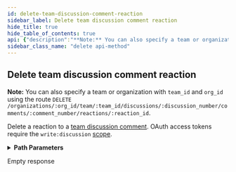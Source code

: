 ```yaml
---
id: delete-team-discussion-comment-reaction
sidebar_label: Delete team discussion comment reaction
hide_title: true
hide_table_of_contents: true
api: {"description":"**Note:** You can also specify a team or organization with `team_id` and `org_id` using the route `DELETE /organizations/:org_id/team/:team_id/discussions/:discussion_number/comments/:comment_number/reactions/:reaction_id`.\n\nDelete a reaction to a [team discussion comment](https://docs.github.com/rest/reference/teams#discussion-comments). OAuth access tokens require the `write:discussion` [scope](https://docs.github.com/apps/building-oauth-apps/understanding-scopes-for-oauth-apps/).","externalDocs":{"description":"API method documentation","url":"https://docs.github.com/rest/reference/reactions/#delete-team-discussion-comment-reaction"},"operationId":"reactions/delete-for-team-discussion-comment","parameters":[{"in":"path","name":"org","required":true,"schema":{"type":"string"}},{"description":"team_slug parameter","in":"path","name":"team_slug","required":true,"schema":{"type":"string"}},{"in":"path","name":"discussion_number","required":true,"schema":{"type":"integer"}},{"in":"path","name":"comment_number","required":true,"schema":{"type":"integer"}},{"in":"path","name":"reaction_id","required":true,"schema":{"type":"integer"}}],"responses":{"204":{"description":"Empty response"}},"tags":["reactions"],"x-github":{"category":"reactions","enabledForGitHubApps":true,"githubCloudOnly":false,"previews":[{"name":"squirrel-girl","note":"An additional `reactions` object in the issue comment payload is currently available for developers to preview. During the preview period, the APIs may change without advance notice. Please see the [blog post](https://developer.github.com/changes/2016-05-12-reactions-api-preview) for full details.\n\nTo access the API you must provide a custom [media type](https://docs.github.com/rest/overview/media-types) in the `Accept` header:\n```shell\napplication/vnd.github.squirrel-girl-preview\n```\nThe `reactions` key will have the following payload where `url` can be used to construct the API location for [listing and creating](https://docs.github.com/rest/reference/reactions) reactions.","required":true}],"subcategory":null},"method":"delete","path":"/orgs/{org}/teams/{team_slug}/discussions/{discussion_number}/comments/{comment_number}/reactions/{reaction_id}","servers":[{"url":"https://api.github.com"}],"info":{"contact":{"name":"Support","url":"https://support.github.com/contact"},"description":"GitHub's v3 REST API.","license":{"name":"MIT","url":"https://spdx.org/licenses/MIT"},"termsOfService":"https://docs.github.com/articles/github-terms-of-service","title":"GitHub v3 REST API","version":"1.1.4","x-apisguru-categories":["collaboration","developer_tools"],"x-logo":{"url":"https://twitter.com/github/profile_image?size=original"},"x-origin":[{"format":"openapi","url":"https://raw.githubusercontent.com/github/rest-api-description/main/descriptions/api.github.com/api.github.com.json","version":"3.0"}],"x-providerName":"github.com"},"postman":{"name":"Delete team discussion comment reaction","description":{"content":"**Note:** You can also specify a team or organization with `team_id` and `org_id` using the route `DELETE /organizations/:org_id/team/:team_id/discussions/:discussion_number/comments/:comment_number/reactions/:reaction_id`.\n\nDelete a reaction to a [team discussion comment](https://docs.github.com/rest/reference/teams#discussion-comments). OAuth access tokens require the `write:discussion` [scope](https://docs.github.com/apps/building-oauth-apps/understanding-scopes-for-oauth-apps/).","type":"text/plain"},"url":{"path":["orgs",":org","teams",":team_slug","discussions",":discussion_number","comments",":comment_number","reactions",":reaction_id"],"host":["{{baseUrl}}"],"query":[],"variable":[{"disabled":false,"description":{"content":"(Required) ","type":"text/plain"},"type":"any","value":"","key":"org"},{"disabled":false,"description":{"content":"(Required) team_slug parameter","type":"text/plain"},"type":"any","value":"","key":"team_slug"},{"disabled":false,"description":{"content":"(Required) ","type":"text/plain"},"type":"any","value":"","key":"discussion_number"},{"disabled":false,"description":{"content":"(Required) ","type":"text/plain"},"type":"any","value":"","key":"comment_number"},{"disabled":false,"description":{"content":"(Required) ","type":"text/plain"},"type":"any","value":"","key":"reaction_id"}]},"method":"DELETE"}}
sidebar_class_name: "delete api-method"
---
```



## Delete team discussion comment reaction



**Note:** You can also specify a team or organization with `team_id` and `org_id` using the route `DELETE /organizations/:org_id/team/:team_id/discussions/:discussion_number/comments/:comment_number/reactions/:reaction_id`.

Delete a reaction to a [team discussion comment](https://docs.github.com/rest/reference/teams#discussion-comments). OAuth access tokens require the `write:discussion` [scope](https://docs.github.com/apps/building-oauth-apps/understanding-scopes-for-oauth-apps/).

<details style={{"marginBottom":"1rem"}}><summary style={{}}><strong>Path Parameters</strong></summary><div><ul><ParamsItem className={"paramsItem"} param={{"in":"path","name":"org","required":true,"schema":{"type":"string"}}}></ParamsItem><ParamsItem className={"paramsItem"} param={{"description":"team_slug parameter","in":"path","name":"team_slug","required":true,"schema":{"type":"string"}}}></ParamsItem><ParamsItem className={"paramsItem"} param={{"in":"path","name":"discussion_number","required":true,"schema":{"type":"integer"}}}></ParamsItem><ParamsItem className={"paramsItem"} param={{"in":"path","name":"comment_number","required":true,"schema":{"type":"integer"}}}></ParamsItem><ParamsItem className={"paramsItem"} param={{"in":"path","name":"reaction_id","required":true,"schema":{"type":"integer"}}}></ParamsItem></ul></div></details><div><ApiTabs><TabItem label={"204"} value={"204"}><div>

Empty response

</div><div></div></TabItem></ApiTabs></div>
      